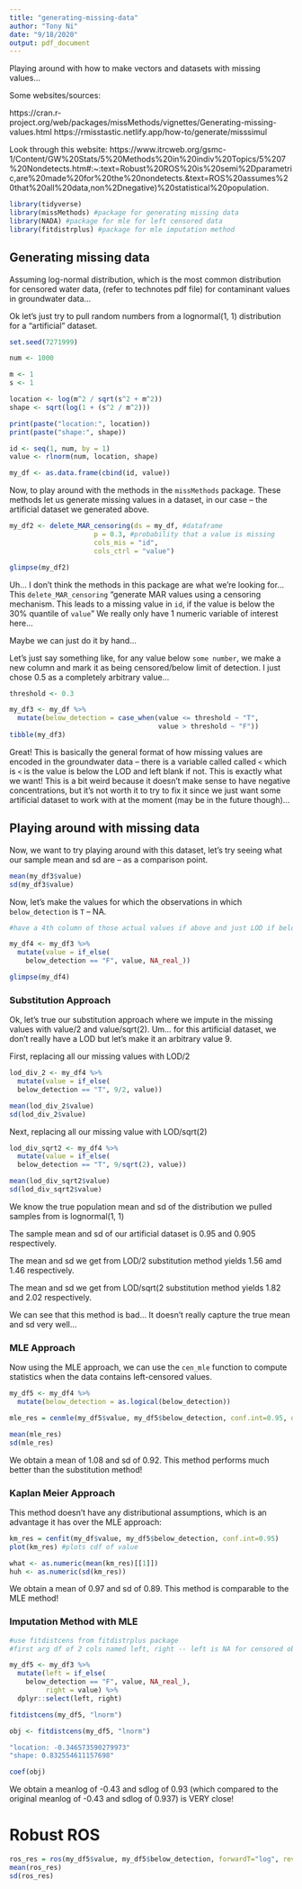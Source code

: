 ```yaml
---
title: "generating-missing-data"
author: "Tony Ni"
date: "9/18/2020"
output: pdf_document
---
```


Playing around with how to make vectors and datasets with missing values...

Some websites/sources:

https://cran.r-project.org/web/packages/missMethods/vignettes/Generating-missing-values.html
https://rmisstastic.netlify.app/how-to/generate/misssimul

Look through this website:
https://www.itrcweb.org/gsmc-1/Content/GW%20Stats/5%20Methods%20in%20indiv%20Topics/5%207%20Nondetects.htm#:~:text=Robust%20ROS%20is%20semi%2Dparametric,are%20made%20for%20the%20nondetects.&text=ROS%20assumes%20that%20all%20data,non%2Dnegative)%20statistical%20population.

```r
library(tidyverse)
library(missMethods) #package for generating missing data
library(NADA) #package for mle for left censored data
library(fitdistrplus) #package for mle imputation method
```

## Generating missing data

Assuming log-normal distribution, which is the most common distribution for censored water data, (refer to technotes pdf file) for contaminant values in groundwater data...

Ok let's just try to pull random numbers from a lognormal(1, 1) distribution for a "artificial" dataset.

```r
set.seed(7271999)

num <- 1000

m <- 1
s <- 1

location <- log(m^2 / sqrt(s^2 + m^2))
shape <- sqrt(log(1 + (s^2 / m^2)))

print(paste("location:", location))
print(paste("shape:", shape))

id <- seq(1, num, by = 1)
value <- rlnorm(num, location, shape)

my_df <- as.data.frame(cbind(id, value))
```

Now, to play around with the methods in the `missMethods` package. These methods let us generate missing values in a dataset, in our case -- the artificial dataset we generated above.

```r
my_df2 <- delete_MAR_censoring(ds = my_df, #dataframe
                     p = 0.3, #probability that a value is missing
                     cols_mis = "id",
                     cols_ctrl = "value")

glimpse(my_df2)
```

Uh... I don't think the methods in this package are what we're looking for... This `delete_MAR_censoring` "generate MAR values using a censoring mechanism. This leads to a missing value in `id`, if the value is below the 30% quantile of `value`" We really only have 1 numeric variable of interest here...

Maybe we can just do it by hand...

Let's just say something like, for any value below `some number`, we make a new column and mark it as being censored/below limit of detection. I just chose 0.5 as a completely arbitrary value...

```r
threshold <- 0.3

my_df3 <- my_df %>%
  mutate(below_detection = case_when(value <= threshold ~ "T",
                                     value > threshold ~ "F"))
tibble(my_df3)
```

Great! This is basically the general format of how missing values are encoded in the groundwater data -- there is a variable called called `<` which is `<` is the value is below the LOD and left blank ` ` if not. This is exactly what we want! This is a bit weird because it doesn't make sense to have negative concentrations, but it's not worth it to try to fix it since we just want some artificial dataset to work with at the moment (may be in the future though)...


## Playing around with missing data

Now, we want to try playing around with this dataset, let's try seeing what our sample mean and sd are -- as a comparison point.

```r
mean(my_df3$value)
sd(my_df3$value)
```

Now, let's make the values for which the observations in which `below_detection` is `T` -- NA.

```r
#have a 4th column of those actual values if above and just LOD if below

my_df4 <- my_df3 %>%
  mutate(value = if_else(
    below_detection == "F", value, NA_real_))

glimpse(my_df4)
```


### Substitution Approach

Ok, let's true our substitution approach where we impute in the missing values with value/2 and value/sqrt(2). Um... for this artificial dataset, we don't really have a LOD but let's make it an arbitrary value 9.

First, replacing all our missing values with LOD/2

```r
lod_div_2 <- my_df4 %>%
  mutate(value = if_else(
  below_detection == "T", 9/2, value))

mean(lod_div_2$value)
sd(lod_div_2$value)
```

Next, replacing all our missing value with LOD/sqrt(2)

```r
lod_div_sqrt2 <- my_df4 %>%
  mutate(value = if_else(
  below_detection == "T", 9/sqrt(2), value))

mean(lod_div_sqrt2$value)
sd(lod_div_sqrt2$value)
```

We know the true population mean and sd of the distribution we pulled samples from is lognormal(1, 1)

The sample mean and sd of our artificial dataset is 0.95 and 0.905 respectively.

The mean and sd we get from LOD/2 substitution method yields 1.56 amd 1.46 respectively.

The mean and sd we get from LOD/sqrt(2 substitution method yields 1.82 and 2.02 respectively.

We can see that this method is bad... It doesn't really capture the true mean and sd very well...

### MLE Approach

Now using the MLE approach, we can use the `cen_mle` function to compute statistics when the data contains left-censored values.

```r
my_df5 <- my_df4 %>%
  mutate(below_detection = as.logical(below_detection))

mle_res = cenmle(my_df5$value, my_df5$below_detection, conf.int=0.95, dist = "gaussian")

mean(mle_res)
sd(mle_res)
```

We obtain a mean of 1.08 and sd of 0.92. This method performs much better than the substitution method!

### Kaplan Meier Approach

This method doesn't have any distributional assumptions, which is an advantage it has over the MLE approach:

```r
km_res = cenfit(my_df$value, my_df5$below_detection, conf.int=0.95)
plot(km_res) #plots cdf of value

what <- as.numeric(mean(km_res)[[1]])
huh <- as.numeric(sd(km_res))
```

We obtain a mean of 0.97 and sd of 0.89. This method is comparable to the MLE method!

### Imputation Method with MLE

```r
#use fitdistcens from fitdistrplus package
#first arg df of 2 cols named left, right -- left is NA for censored obs, or value if not censored -- right is value

my_df5 <- my_df3 %>%
  mutate(left = if_else(
    below_detection == "F", value, NA_real_),
         right = value) %>%
  dplyr::select(left, right)

fitdistcens(my_df5, "lnorm")

obj <- fitdistcens(my_df5, "lnorm")

"location: -0.346573590279973"
"shape: 0.832554611157698"

coef(obj)

```

We obtain a meanlog of -0.43 and sdlog of 0.93 (which compared to the original meanlog of -0.43 and sdlog of 0.937) is VERY close!

# Robust ROS

```r
ros_res = ros(my_df5$value, my_df5$below_detection, forwardT="log", reverseT="exp")
mean(ros_res)
sd(ros_res)
```

